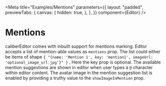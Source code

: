 
<Meta
  title="Examples/Mentions"
  parameters={{
    layout: "padded",
    previewTabs: {
      canvas: {
        hidden: true,
      },
    },
  }}
  component={Editor}
/>

# Mentions

caliberEditor comes with inbuilt support for mentions marking. Editor accepts a
list of mention-able values as `mentions` prop. The list could either be items
of shape
`{ "{name: 'Mention 1', key: 'mention1', imageUrl: 'optional_image_url.jpg'}" }`
. Here the key prop is optional. The available mention suggestions are shown in
editor when user types a `@` character within editor content. The avatar image
in the mention suggestion list is enabled by providing a truthy value to the
`showImageInMention` prop.

<Canvas>
  <Story name="Mentions">
    <Editor
      mentions={[
        {
          name: "Oliver Smith",
          key: "oliver-smith",
          imageUrl: "https://i.pravatar.cc/300",
        },
        {
          name: "Eve Smith",
          key: "eve-smith",
          imageUrl: "https://i.pravatar.cc/300",
        },
      ]}
      showImageInMention
    />
  </Story>
</Canvas>
